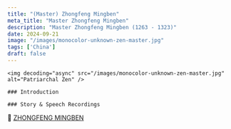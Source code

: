 ```yaml
---
title: "(Master) Zhongfeng Mingben"
meta_title: "Master Zhongfeng Mingben"
description: "Master Zhongfeng Mingben (1263 - 1323)"
date: 2024-09-21
image: "/images/monocolor-unknown-zen-master.jpg"
tags: ['China']
draft: false
---
```


<div className="grid xl:grid-cols-8 lg:grid-cols-8 md:grid-cols-2 sm:grid-cols-2 xs:grid-cols-1 gap-8 bg-body dark:bg-darkmode-body">

  <div className="lg:col-span-3 md:col-span-1">

    <img decoding="async" src="/images/monocolor-unknown-zen-master.jpg" alt="Patriarchal Zen" />

    ### Introduction

  <Indent/>

</div>

<div className="lg:col-span-5 md:col-span-1">

    ### Story & Speech Recordings

  <Youtube client:load id="plJmknVMv3c" title="TRUNG PHONG PHÁP NGỮ" />

  <Notice type="warning" title="cautions">

  </Notice>

  <Notice type="tip" title="collections">
    📖 <a href="https://terebess.hu/zen/mesterek/illus.pdf" target="_blank">ZHONGFENG MINGBEN</a>
  </Notice>

  <Notice type="info" title="other info">

  </Notice>

</div>

</div>
